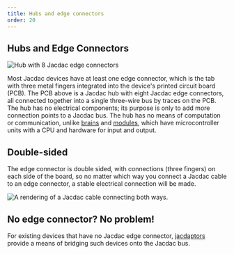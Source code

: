 ```yaml
---
title: Hubs and edge connectors
order: 20
---
```


## Hubs and Edge Connectors

![Hub with 8 Jacdac edge connectors](./hubv10.jpg)

Most Jacdac devices have at least one edge connector, which is the 
tab with three metal fingers integrated into the device's printed circuit board (PCB). 
The PCB above is a Jacdac hub with eight Jacdac edge connectors, all connected together into
a single three-wire bus by traces on the PCB. The hub has no electrical 
components; its purpose is only to add more connection points to a Jacdac bus. The hub has no means
of computation or communication, unlike [brains](/start/brains) and [modules](/start/modules),
which have microcontroller units with a CPU and hardware for input and output.

## Double-sided

The edge connector is double sided, with connections (three fingers) on each 
side of the board, so no matter which way you connect a Jacdac cable to 
an edge connector, a stable electrical connection will be made.

![A rendering of a Jacdac cable connecting both ways.](./reversibleconnectoranimation.gif)

## No edge connector? No problem!

For existing devices that have no Jacdac edge connector, [jacdaptors](/start/jacdaptors) 
provide a means of bridging such devices onto the Jacdac bus.
